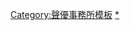 {{NavboxV2
|name = 賢Production
|titlestyle=background:#41be6c;
|title = [[賢Production]]
|bodyclass = hlist
|groupstyle=background:#e6ffe6;
|group1 = 代表董事社長
|list1 = 內海賢太郎
|group2 = 顧問
|list2 = [[野村道子|內海道子]]
|group3 = 所屬聲優
|list3-border = child
|list3-type = vertical
|list3-groupstyle=background:#00B16B
   |list3-group1 = 男性
   |list3-list1  = 
* [[淺利遼太]]
* [[阿部敦]]
* {{Link-ja|天野宏鄉|天野宏郷}}
* [[一條和矢]]
* [[稻葉實]]
* {{Link-ja|伊原正明|伊原正明}}
* [[梅田修一朗]]
* {{Link-ja|江頭宏哉|江頭宏哉}}
* {{Link-ja|遠藤大智|遠藤大智}}
* {{Link-ja|大隈健太|大隈健太}}
* {{Link-ja|大畑伸太郎|大畑伸太郎}}
* [[大原崇]]
* [[大町知廣]]
* [[荻野晴朗]]
* {{Link-ja|奧田寬章|奥田寛章}}
* {{Link-ja|梯篤司|梯篤司}}
* [[勝杏里]]
* [[加藤將之]]
* {{Link-ja|烏丸祐一|烏丸祐一}}
* {{Link-ja|河口博|河口博}}
* {{Link-ja|河田吉正|河田吉正}}
* [[川田紳司]]
* {{Link-ja|觀世智顯|観世智顕}}
* [[北澤洋]]
* {{Link-ja|北田理道|北田理道}}
* {{Link-ja|久賀健治|久賀健治}}
* {{Link-ja|黑木陽人|黒木陽人}}
* [[小西克幸]]
* {{Link-ja|小林皓正|小林皓正}}
* [[小伏伸之]]
* [[小松昌平]]
* {{Link-ja|坂本君衛|坂本くんぺい}}
* {{Link-ja|相樂信賴|相楽信頼}}
* {{Link-ja|櫻井徹|櫻井トオル}}
* {{Link-ja|佐佐木拓真|佐々木拓真}}
* [[佐藤拓也]]
* {{Link-ja|澤田龍一|澤田龍一}}
* 篠原彰宏
* {{Link-ja|四宮豪|四宮豪}}
* 柴山大星
* {{Link-ja|志村知幸|志村知幸}}
* [[新祐樹]]
* {{Link-ja|新藤明夫|新藤明夫}}
* {{Link-ja|菅原雅芳|菅原雅芳}}
* {{Link-ja|鷲見昂大|鷲見昂大}}
* [[高口公介]]
* {{Link-ja|高橋研二|高橋研二}}
* [[高橋孝治]]
* [[瀧知史]]
* {{Link-ja|田久保修平|田久保修平}}
* {{Link-ja|武田太一|武田太一}}
* {{Link-ja|田島章寬|田島章寛}}
* 橘潤二
* {{Link-ja|田中光 (配音員)|田中光 (声優)|田中光}}
* 谷口誠太郎
* [[谷山紀章]]
* {{Link-ja|長南翔太|長南翔太}}
* 寺井大樹
* [[中博史]]
* [[中田和宏]]
* {{Link-ja|中村源太|中村源太}}
* [[畠中祐]]
* {{Link-ja|蜂須賀智隆|蜂須賀智隆}}
* [[濱健人]]
* [[林勇 (日本)|林勇]]
* {{Link-ja|原澤晃綺|はらさわ晃綺}}
* {{Link-ja|土方優人|土方優人}}
* {{Link-ja|福西勝也|福西勝也}}
* {{Link-ja|藤卷大悟|藤巻大悟}}
* [[藤原貴弘]]
* [[布施川一寬]]
* 古田一晟
* {{Link-ja|保住有哉|保住有哉}}
* {{Link-ja|原俊之|原俊之}}
* [[增元拓也]]
* [[益山武明]]
* {{Link-ja|松田修平|松田修平}}
* 丸中康司
* {{Link-ja|美齊津惠友|美斉津恵友}}
* {{Link-ja|水內清光|水内清光}}
* {{Link-ja|武藏真之介|武蔵真之介}}
* {{Link-ja|最上嗣生|最上嗣生}}
* {{Link-ja|箭內仁|箭内仁}}
* {{Link-ja|矢野智也|矢野智也}}
* {{Link-ja|橫田大輔|横田大輔}}
* [[吉開清人]]
* {{Link-ja|吉田丈一郎|吉田丈一郎}}
* 吉原光
* [[代永翼]]
   |list3-group2 = 女性
   |list3-list2 =
* [[相川奈都姬]]
* [[逢田梨香子]]
* 飯島杏子
* [[生田光]]
* {{Link-ja|池田海咲|池田海咲|池田海-{咲}-}}
* {{Link-ja|石川藍|石川藍}}
* [[石松千惠美]]
* [[伊藤靜]]
* [[伊東美彌子]]
* [[稻川英里]]
* [[豬口有佳]]
* {{Link-ja|伊芙優里安|イブ優里安}}
* 漆山優紀
* {{Link-ja|鳳芳野|鳳芳野}}
* [[小笠原早紀]]
* [[甲斐田裕子]]
* [[雞冠井美智子]]
* {{Lang|ja|かどたにまみ}}
* [[金井美香]]
* {{Link-ja|金田愛|金田愛}}
* {{Link-ja|川上彩|川上彩}}
* [[川端麻衣]]
* [[稀代櫻子]]
* [[北原沙彌香]]
* 城戶圓
* {{Link-ja|喜代原麻里|喜代原まり}}
* [[吳林卓美]]
* {{Link-ja|高野菜菜|高野菜々}}
* [[古城門志帆]]
* 小白川愛菜
* {{Link-ja|小平有希|小平有希}}
* {{Link-ja|小橋知子|小橋知子}}
* {{Link-ja|小林未沙|小林未沙}}
* [[小堀幸]]
* [[合田繪利]]
* [[後藤麻衣 (聲優)|後藤麻衣]]
* [[齋賀光希]]
* [[齋藤綾]]
* {{Link-ja|佐藤藍|さとうあい}}
* {{Link-ja|瑚海綠|瑚海みどり}}
* {{Link-ja|澀谷彩乃|渋谷彩乃}}
* [[嶋崎遙香|-{嶋}-崎遙香]]
* [[嶋村侑|-{嶋}-村侑]]
* {{Link-ja|清水春香|清水はる香}}
* {{Link-ja|〆野潤子|〆野潤子}}
* {{Link-ja|下田玲|下田レイ}}
* [[下山田綾華]]
* [[社本悠]]
* {{Link-ja|白川萬紗子|白川万紗子}}
* [[末柄里惠]]
* [[菅沼千紗]]
* 鈴江梨沙
* {{Link-ja|鈴木弘子|鈴木弘子}}
* 鷹雄葉月
* [[高橋里枝]]
* [[津田匠子]]
* [[藤堂真衣]]
* [[富樫美鈴]]
* {{Link-ja|冨田泰代|冨田泰代|-{冨}-田泰代}}
* [[友川麻里]]
* [[百百麻子]]
* {{Link-ja|高津春菜|高津はる菜}}
* [[內藤有海]]
* {{Link-ja|中嶋亞紀|中嶋アキ|中-{嶋}-亞紀}}
* [[中村知子]]
* [[永井真里子]]
* {{Link-ja|長瀨祐子 (聲優)|長瀬祐子 (賢プロダクション)|長瀨祐子}}
* {{Link-ja|夏川朋子|夏川朋子}}
* {{Link-ja|夏吉祐子|夏吉ゆうこ}}
* [[生天目仁美]]
* [[西牆由香]]
* {{Link-ja|野中民美代|野中民美代}}
* {{Link-ja|野村麻衣子|野村麻衣子}}
* [[野村道子]]
* {{Link-ja|長谷川暖|長谷川暖}}
* [[速見圭]]
* 哈特爾實沙
* [[一美]]
* [[日野未步]]
* {{Link-ja|平井祥惠|平井祥恵}}
* [[平松晶子]]
* 廣瀨仁美
* {{Link-ja|弘松芹香|弘松芹香}}
* {{Link-ja|福島桂子|福島桂子}}
* [[藤田茜]]
* [[藤村步]]
* 舩津丸葵
* [[堀越知惠]]
* {{Link-ja|松村淑子|松村淑子}}
* [[松元惠]]
* [[丸山有香]]
* {{Link-ja|三浦千幸|三浦千幸}}
* {{Link-ja|三日尻望|三日尻望}}
* 三川華月
* {{Link-ja|森史繪|森史絵}}
* {{Link-ja|森谷彩子|森谷彩子}}
* [[山口享佑子]]
* {{Link-ja|山崎滿|山崎みちる}}
* {{Link-ja|渡邊理沙|渡辺理沙}}

|group5 = 過往所屬聲優
|list5 =
* [[賢Production#過往所屬聲優|過往所屬聲優]]
* [[內海賢二]]（本名：內海健司，創辦人、會長、主席）

|group6 = 相關公司
|list6 =
* Office Duo
** {{Link-ja|School Duo|スクールデュオ}}
}}<noinclude>
{{DEFAULTSORT:Ken Production}}
[[Category:聲優事務所模板]]
[[Category:賢Production|*]]
</noinclude>